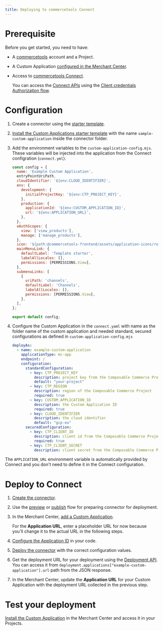 ```yaml
---
title: Deploying to commercetools Connect
---
```


# Prerequisite

Before you get started, you need to have:

- A [commercetools](https://docs.commercetools.com/getting-started) account and a Project.
- A Custom Application [configured in the Merchant Center](https://docs.commercetools.com/merchant-center/managing-custom-applications).
- Access to [commercetools Connect](https://docs.commercetools.com/connect/overview).

  <Info>

    You can access the [Connect APIs](https://docs.commercetools.com/connect/deployments) using the [Client credentials Authorization flow](https://docs.commercetools.com/connect/hosts-and-authorization).

  </Info>


# Configuration

1. Create a connector using the [starter template](https://docs.commercetools.com/connect/development#install-a-starter-template).
2. [Install the Custom Applications starter template](/getting-started#installing-a-starter-template) with the name `sample-custom-application` inside the connector folder.
3. Add the environment variables to the `custom-application-config.mjs`. These variables will be injected into the application from the Connect configration (`connect.yml`).

    ```js title="custom-application-config.mjs" highlightLines="5-13"
    const config = {
      name: 'Example Custom Application',
      entryPointUriPath,
      cloudIdentifier: '${env:CLOUD_IDENTIFIER}',
      env: {
        development: {
          initialProjectKey: '${env:CTP_PROJECT_KEY}',
        },
        production: {
          applicationId: '${env:CUSTOM_APPLICATION_ID}',
          url: '${env:APPLICATION_URL}',
        },
      },
      oAuthScopes: {
        view: ['view_products'],
        manage: ['manage_products'],
      },
      icon: '${path:@commercetools-frontend/assets/application-icons/rocket.svg}',
      mainMenuLink: {
        defaultLabel: 'Template starter',
        labelAllLocales: [],
        permissions: [PERMISSIONS.View],
      },
      submenuLinks: [
        {
          uriPath: 'channels',
          defaultLabel: 'Channels',
          labelAllLocales: [],
          permissions: [PERMISSIONS.View],
        },
      ],
    };

    export default config;
    ```

4. Configure the Custom Application in the `connect.yaml` with name as the folder name of the custom application and needed standard, secured configurations as defined in `custom-application-config.mjs`

      ```yml
      deployAs:
        - name: example-custom-application
          applicationType: mc-app
          endpoint: /
          configuration:
            standardConfiguration:
              - key: CTP_PROJECT_KEY
                description: project key from the Composable Commerce Project
                default: "your-project"
              - key: CTP_REGION
                description: region of the Composable Commerce Project
                required: true
              - key: CUSTOM_APPLICATION_ID
                description: the Custom Application ID
                required: true
              - key: CLOUD_IDENTIFIER
                description: the cloud identifier
                default: "gcp-eu"
            securedConfiguration:
              - key: CTP_CLIENT_ID
                description: client id from the Composable Commerce Project
                required: true
              - key: CTP_CLIENT_SECRET
                description: client secret from the Composable Commerce Project
      ```

<Info>

The `APPLICATION_URL` environment variable is automatically provided by Connect and you don't need to define it in the Connect configuration.

</Info>

# Deploy to Connect

1. [Create the connector](https://docs.commercetools.com/connect/getting-started#create-a-connector).
2. Use the [preview](https://docs.commercetools.com/connect/getting-started#request-previewable-status-for-connectorstaged) or [publish](https://docs.commercetools.com/connect/getting-started#publish-for-private-use) flow for preparing connector for deployment.
3. In the Merchant Center, [add a Custom Application](https://docs.commercetools.com/merchant-center/managing-custom-applications#adding-a-custom-application).
    <Info>

      For the **Application URL**, enter a placeholder URL for now because you'll change it to the actual URL in the following steps.

    </Info>
4. [Configure the Application ID](https://docs.commercetools.com/merchant-center/managing-custom-applications#assigning-the-application-id) in your code.
4. [Deploy the connector](https://docs.commercetools.com/connect/getting-started#deploy-a-connector) with the correct configuration values.
5. Get the deployment URL for your deployment using the [Deployment API](https://docs.commercetools.com/connect/deployments#get-deployment). You can access it from `deployment.applications["example-custom-application"].url` path from the JSON response.
6. In the Merchant Center, update the **Application URL** for your Custom Application with the deployment URL collected in the previous step.

# Test your deployment

[Install the Custom Application](https://docs.commercetools.com/merchant-center/managing-custom-applications#installing-a-custom-application) in the Merchant Center and access it in your Projects.

